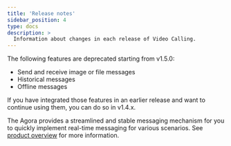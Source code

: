 ```yaml
---
title: 'Release notes'
sidebar_position: 4
type: docs
description: >
  Information about changes in each release of Video Calling.
---
```





The following features are deprecated starting from v1.5.0:

- Send and receive image or file messages
- Historical messages
- Offline messages

If you have integrated those features in an earlier release and want to continue using them, you can do so in v1.4.x.

The Agora <Vg k="MESS_SDK" /> provides a streamlined and stable messaging mechanism for you to quickly implement real-time messaging for various scenarios. See [product overview](../overview/product-overview) for more information.

<ReleaseNotes PRODUCT="Signaling" CLIENT="app" PATH="signaling" />

